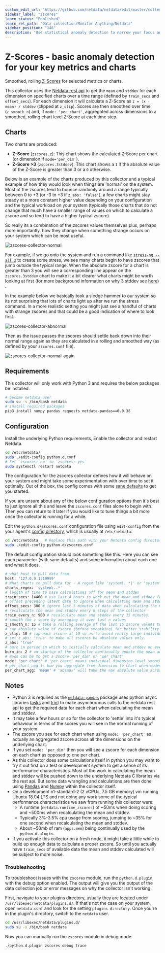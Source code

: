 ```yaml
---
custom_edit_url: "https://github.com/netdata/netdata/edit/master/collectors/python.d.plugin/zscores/README.md"
sidebar_label: "zscores"
learn_status: "Published"
learn_rel_path: "Data collection/Monitor Anything/Netdata"
sidebar_position: "146"
description: "Use statistical anomaly detection to narrow your focus and shorten root cause analysis."
---
```



# Z-Scores - basic anomaly detection for your key metrics and charts

Smoothed, rolling [Z-Scores](https://en.wikipedia.org/wiki/Standard_score) for selected metrics or charts.

This collector uses the [Netdata rest api](/docs/nightly/improving-netdata---developers/agent-api) to get the `mean` and `stddev`
for each dimension on specified charts over a time range (defined by `train_secs` and `offset_secs`). For each dimension
it will calculate a Z-Score as `z = (x - mean) / stddev` (clipped at `z_clip`). Scores are then smoothed over
time (`z_smooth_n`) and, if `mode: 'per_chart'`, aggregated across dimensions to a smoothed, rolling chart level Z-Score
at each time step.

## Charts

Two charts are produced:

- **Z-Score** (`zscores.z`): This chart shows the calculated Z-Score per chart (or dimension if `mode='per_dim'`).
- **Z-Score >3** (`zscores.3stddev`): This chart shows a `1` if the absolute value of the Z-Score is greater than 3 or
  a `0` otherwise.

Below is an example of the charts produced by this collector and a typical example of how they would look when things
are 'normal' on the system. Most of the zscores tend to bounce randomly around a range typically between 0 to +3 (or -3
to +3 if `z_abs: 'false'`), a few charts might stay steady at a more constant higher value depending on your
configuration and the typical workload on your system (typically those charts that do not change that much have a
smaller range of values on which to calculate a zscore and so tend to have a higher typical zscore).

So really its a combination of the zscores values themselves plus, perhaps more importantly, how they change when
something strange occurs on your system which can be most useful.

![zscores-collector-normal](https://user-images.githubusercontent.com/2178292/108776300-21d44d00-755a-11eb-92a4-ecb8f7d2f175.png)

For example, if we go onto the system and run a command
like [`stress-ng --all 2`](https://wiki.ubuntu.com/Kernel/Reference/stress-ng) to create some stress, we see many charts
begin to have zscores that jump outside the typical range. When the absolute zscore for a chart is greater than 3 you
will see a corresponding line appear on the `zscores.3stddev` chart to make it a bit clearer what charts might be worth
looking at first (for more background information on why 3 stddev
see [here](https://en.wikipedia.org/wiki/68%E2%80%9395%E2%80%9399.7_rule#:~:text=In%20the%20empirical%20sciences%20the,99.7%25%20probability%20as%20near%20certainty.))
.

In the example below we basically took a sledge hammer to our system so its not surprising that lots of charts light up
after we run the stress command. In a more realistic setting you might just see a handful of charts with strange zscores
and that could be a good indication of where to look first.

![zscores-collector-abnormal](https://user-images.githubusercontent.com/2178292/108776316-28fb5b00-755a-11eb-80de-ec5d38089ecc.png)

Then as the issue passes the zscores should settle back down into their normal range again as they are calculated in a
rolling and smoothed way (as defined by your `zscores.conf` file).

![zscores-collector-normal-again](https://user-images.githubusercontent.com/2178292/108776439-4fb99180-755a-11eb-8bb7-b4df144cb44c.png)

## Requirements

This collector will only work with Python 3 and requires the below packages be installed.

```bash
# become netdata user
sudo su -s /bin/bash netdata
# install required packages
pip3 install numpy pandas requests netdata-pandas==0.0.38
```

## Configuration

Install the underlying Python requirements, Enable the collector and restart Netdata.

```bash
cd /etc/netdata/
sudo ./edit-config python.d.conf
# Set `zscores: no` to `zscores: yes`
sudo systemctl restart netdata
```

The configuration for the zscores collector defines how it will behave on your system and might take some
experimentation with over time to set it optimally. Out of the box, the config comes with
some [sane defaults](https://www.netdata.cloud/blog/redefining-monitoring-netdata/) to get you started.

If you are unsure about any of the below configuration options then it's best to just ignore all this and leave
the `zscores.conf` files alone to begin with. Then you can return to it later if you would like to tune things a bit
more once the collector is running for a while.

Edit the `python.d/zscores.conf` configuration file using `edit-config` from the your
agent's [config directory](https://learn.netdata.cloud/guides/step-by-step/step-04#find-your-netdataconf-file), which is
usually at `/etc/netdata`.

```bash
cd /etc/netdata   # Replace this path with your Netdata config directory, if different
sudo ./edit-config python.d/zscores.conf
```

The default configuration should look something like this. Here you can see each parameter (with sane defaults) and some
information about each one and what it does.

```bash
# what host to pull data from
host: '127.0.0.1:19999'
# What charts to pull data for - A regex like 'system\..*|' or 'system\..*|apps.cpu|apps.mem' etc.
charts_regex: 'system\..*'
# length of time to base calculations off for mean and stddev
train_secs: 14400 # use last 4 hours to work out the mean and stddev for the zscore
# offset preceding latest data to ignore when calculating mean and stddev
offset_secs: 300 # ignore last 5 minutes of data when calculating the mean and stddev
# recalculate the mean and stddev every n steps of the collector
train_every_n: 900 # recalculate mean and stddev every 15 minutes
# smooth the z score by averaging it over last n values
z_smooth_n: 15 # take a rolling average of the last 15 zscore values to reduce sensitivity to temporary 'spikes'
# cap absolute value of zscore (before smoothing) for better stability
z_clip: 10 # cap each zscore at 10 so as to avoid really large individual zscores swamping any rolling average
# set z_abs: 'true' to make all zscores be absolute values only.
z_abs: 'true'
# burn in period in which to initially calculate mean and stddev on every step
burn_in: 2 # on startup of the collector continually update the mean and stddev in case any gaps or initial calculations fail to return
# mode can be to get a zscore 'per_dim' or 'per_chart'
mode: 'per_chart' # 'per_chart' means individual dimension level smoothed zscores will be aggregated to one zscore per chart per time step
# per_chart_agg is how you aggregate from dimension to chart when mode='per_chart'
per_chart_agg: 'mean' # 'absmax' will take the max absolute value across all dimensions but will maintain the sign. 'mean' will just average.
```

## Notes

- Python 3 is required as the [`netdata-pandas`](https://github.com/netdata/netdata-pandas) package uses python async
  libraries ([asks](https://pypi.org/project/asks/) and [trio](https://pypi.org/project/trio/)) to make asynchronous
  calls to the netdata rest api to get the required data for each chart when calculating the mean and stddev.
- It may take a few hours or so for the collector to 'settle' into it's typical behaviour in terms of the scores you
  will see in the normal running of your system.
- The zscore you see for each chart when using `mode: 'per_chart'` as actually an aggregated zscore across all the
  dimensions on the underlying chart.
- If you set `mode: 'per_dim'` then you will see a zscore for each dimension on each chart as opposed to one per chart.
- As this collector does some calculations itself in python you may want to try it out first on a test or development
  system to get a sense of its performance characteristics. Most of the work in calculating the mean and stddev will be
  pushed down to the underlying Netdata C libraries via the rest api. But some data wrangling and calculations are then
  done using [Pandas](https://pandas.pydata.org/) and [Numpy](https://numpy.org/) within the collector itself.
- On a development n1-standard-2 (2 vCPUs, 7.5 GB memory) vm running Ubuntu 18.04 LTS and not doing any work some of the
  typical performance characteristics we saw from running this collector were:
    - A runtime (`netdata.runtime_zscores`) of ~50ms when doing scoring and ~500ms when recalculating the mean and
      stddev.
    - Typically 3%-3.5% cpu usage from scoring, jumping to ~35% for one second when recalculating the mean and stddev.
    - About ~50mb of ram (`apps.mem`) being continually used by the `python.d.plugin`.
- If you activate this collector on a fresh node, it might take a little while to build up enough data to calculate a
  proper zscore. So until you actually have `train_secs` of available data the mean and stddev calculated will be subject
  to more noise.
### Troubleshooting

To troubleshoot issues with the `zscores` module, run the `python.d.plugin` with the debug option enabled. The 
output will give you the output of the data collection job or error messages on why the collector isn't working.

First, navigate to your plugins directory, usually they are located under `/usr/libexec/netdata/plugins.d/`. If that's 
not the case on your system, open `netdata.conf` and look for the setting `plugins directory`. Once you're in the 
plugin's directory, switch to the `netdata` user.

```bash
cd /usr/libexec/netdata/plugins.d/
sudo su -s /bin/bash netdata
```

Now you can manually run the `zscores` module in debug mode:

```bash
./python.d.plugin zscores debug trace
```

